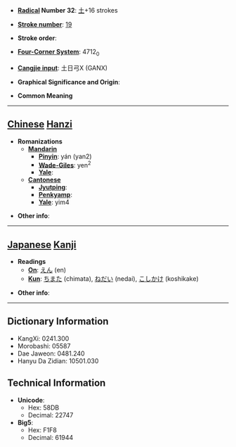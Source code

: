 * '''[[Wiktionary:Chinese radical index| Radical]] Number 32''': [[Wiktionary:Chinese radical index 土|土]]+16 strokes

* '''[[Wiktionary:Chinese total strokes index|Stroke number]]''': [[Wiktionary:Chinese total strokes index 19|19]]

* '''Stroke order''': 

* '''[[Wiktionary:Chinese four corner index|Four-Corner System]]''': 4712<sub>0</sub>

* '''[[Wiktionary:Chinese Cangjie index|Cangjie input]]''': 土日弓X (GANX)

* '''Graphical Significance and Origin''': 

* '''Common Meaning'''

----

== [[Chinese]] [[Hanzi]] ==

* '''Romanizations'''
** '''[[Mandarin]]'''
*** '''[[Pinyin]]''': yán (yan2)
*** '''[[Wade-Giles]]''': yen<sup>2</sup>
*** '''[[Yale]]''': 
** '''[[Cantonese]]'''
*** '''[[Jyutping]]''':
*** '''[[Penkyamp]]''': 
*** '''[[Yale]]''': yim4

* '''Other info''': 

----

== [[Japanese]] [[Kanji]] ==

* '''Readings'''
** '''[[On]]''': [[えん]] (en)
** '''[[Kun]]''': [[ちまた]] (chimata), [[ねだい]] (nedai), [[こしかけ]] (koshikake)

* '''Other info''':  

----

== Dictionary Information ==

* KangXi: 0241.300
* Morobashi: 05587
* Dae Jaweon: 0481.240
* Hanyu Da Zidian: 10501.030

== Technical Information ==

* '''Unicode''':
** Hex: 58DB
** Decimal: 22747
* '''Big5''':
** Hex: F1F8
** Decimal: 61944